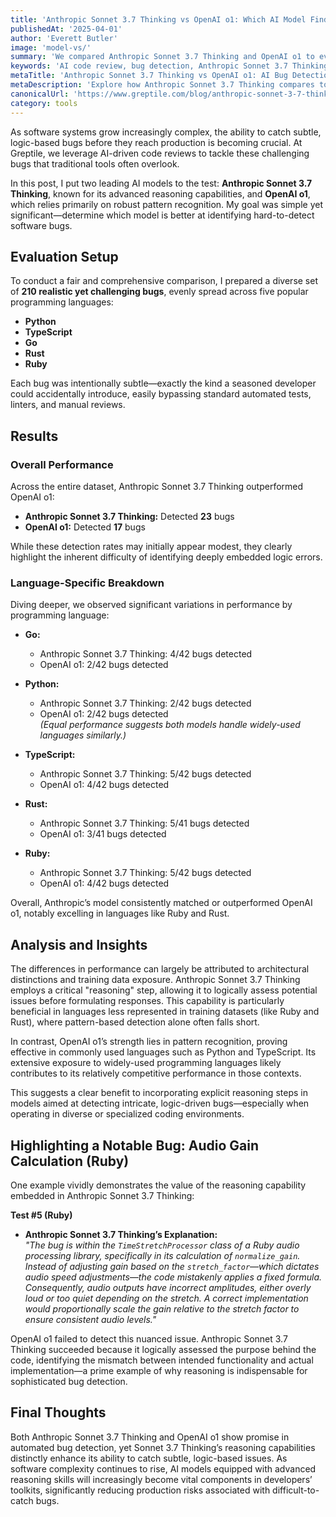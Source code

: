 ```yaml
---
title: 'Anthropic Sonnet 3.7 Thinking vs OpenAI o1: Which AI Model Finds Hard Bugs Better?'
publishedAt: '2025-04-01'
author: 'Everett Butler'
image: 'model-vs/'
summary: 'We compared Anthropic Sonnet 3.7 Thinking and OpenAI o1 to evaluate their capabilities in detecting complex software bugs across multiple programming languages.'
keywords: 'AI code review, bug detection, Anthropic Sonnet 3.7 Thinking, OpenAI o1, software debugging, LLM comparison'
metaTitle: 'Anthropic Sonnet 3.7 Thinking vs OpenAI o1: AI Bug Detection Comparison | Greptile'
metaDescription: 'Explore how Anthropic Sonnet 3.7 Thinking compares to OpenAI o1 in identifying subtle software bugs in Python, TypeScript, Go, Rust, and Ruby.'
canonicalUrl: 'https://www.greptile.com/blog/anthropic-sonnet-3-7-thinking-vs-openai-o1-bug-detection'
category: tools
---
```


As software systems grow increasingly complex, the ability to catch subtle, logic-based bugs before they reach production is becoming crucial. At Greptile, we leverage AI-driven code reviews to tackle these challenging bugs that traditional tools often overlook.

In this post, I put two leading AI models to the test: **Anthropic Sonnet 3.7 Thinking**, known for its advanced reasoning capabilities, and **OpenAI o1**, which relies primarily on robust pattern recognition. My goal was simple yet significant—determine which model is better at identifying hard-to-detect software bugs.

## Evaluation Setup

To conduct a fair and comprehensive comparison, I prepared a diverse set of **210 realistic yet challenging bugs**, evenly spread across five popular programming languages:

- **Python**
- **TypeScript**
- **Go**
- **Rust**
- **Ruby**

Each bug was intentionally subtle—exactly the kind a seasoned developer could accidentally introduce, easily bypassing standard automated tests, linters, and manual reviews.

## Results

### Overall Performance

Across the entire dataset, Anthropic Sonnet 3.7 Thinking outperformed OpenAI o1:

- **Anthropic Sonnet 3.7 Thinking:** Detected **23** bugs
- **OpenAI o1:** Detected **17** bugs

While these detection rates may initially appear modest, they clearly highlight the inherent difficulty of identifying deeply embedded logic errors.

### Language-Specific Breakdown

Diving deeper, we observed significant variations in performance by programming language:

- **Go:**
  - Anthropic Sonnet 3.7 Thinking: 4/42 bugs detected
  - OpenAI o1: 2/42 bugs detected

- **Python:**
  - Anthropic Sonnet 3.7 Thinking: 2/42 bugs detected
  - OpenAI o1: 2/42 bugs detected  
  *(Equal performance suggests both models handle widely-used languages similarly.)*

- **TypeScript:**
  - Anthropic Sonnet 3.7 Thinking: 5/42 bugs detected
  - OpenAI o1: 4/42 bugs detected

- **Rust:**
  - Anthropic Sonnet 3.7 Thinking: 5/41 bugs detected
  - OpenAI o1: 3/41 bugs detected

- **Ruby:**
  - Anthropic Sonnet 3.7 Thinking: 5/42 bugs detected
  - OpenAI o1: 4/42 bugs detected

Overall, Anthropic’s model consistently matched or outperformed OpenAI o1, notably excelling in languages like Ruby and Rust.

## Analysis and Insights

The differences in performance can largely be attributed to architectural distinctions and training data exposure. Anthropic Sonnet 3.7 Thinking employs a critical "reasoning" step, allowing it to logically assess potential issues before formulating responses. This capability is particularly beneficial in languages less represented in training datasets (like Ruby and Rust), where pattern-based detection alone often falls short.

In contrast, OpenAI o1’s strength lies in pattern recognition, proving effective in commonly used languages such as Python and TypeScript. Its extensive exposure to widely-used programming languages likely contributes to its relatively competitive performance in those contexts.

This suggests a clear benefit to incorporating explicit reasoning steps in models aimed at detecting intricate, logic-driven bugs—especially when operating in diverse or specialized coding environments.

## Highlighting a Notable Bug: Audio Gain Calculation (Ruby)

One example vividly demonstrates the value of the reasoning capability embedded in Anthropic Sonnet 3.7 Thinking:

**Test #5 (Ruby)**  
- **Anthropic Sonnet 3.7 Thinking’s Explanation:**  
  *"The bug is within the `TimeStretchProcessor` class of a Ruby audio processing library, specifically in its calculation of `normalize_gain`. Instead of adjusting gain based on the `stretch_factor`—which dictates audio speed adjustments—the code mistakenly applies a fixed formula. Consequently, audio outputs have incorrect amplitudes, either overly loud or too quiet depending on the stretch. A correct implementation would proportionally scale the gain relative to the stretch factor to ensure consistent audio levels."*

OpenAI o1 failed to detect this nuanced issue. Anthropic Sonnet 3.7 Thinking succeeded because it logically assessed the purpose behind the code, identifying the mismatch between intended functionality and actual implementation—a prime example of why reasoning is indispensable for sophisticated bug detection.

## Final Thoughts

Both Anthropic Sonnet 3.7 Thinking and OpenAI o1 show promise in automated bug detection, yet Sonnet 3.7 Thinking’s reasoning capabilities distinctly enhance its ability to catch subtle, logic-based issues. As software complexity continues to rise, AI models equipped with advanced reasoning skills will increasingly become vital components in developers’ toolkits, significantly reducing production risks associated with difficult-to-catch bugs.
